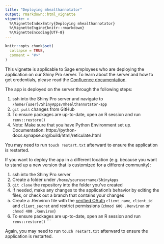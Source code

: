 ```yaml
---
title: "Deploying mhealthannotator"
output: rmarkdown::html_vignette
vignette: >
  %\VignetteIndexEntry{Deploying mhealthannotator}
  %\VignetteEngine{knitr::rmarkdown}
  %\VignetteEncoding{UTF-8}
---
```


```r
knitr::opts_chunk$set(
  collapse = TRUE,
  comment = "#>"
)
```

This vignette is applicable to Sage employees who are deploying the application
on our Shiny Pro server. To learn about the server and how to get credentials,
please read the
[Confluence documentation](https://sagebionetworks.jira.com/wiki/spaces/SageShinyServer/pages/75497489/Shiny+Server).

The app is deployed on the server through the following steps:

1. ssh into the Shiny Pro server and navigate to `/home/{user}/ShinyApps/mhealthannotator-app`
1. `git pull` changes from GitHub
1. To ensure packages are up-to-date, open an R session and run `renv::restore()`
1. Note: Make sure that you have Python Environment set up. Documentation: https://python-docs.synapse.org/build/html/reticulate.html

You may need to run `touch restart.txt` afterward to ensure the application is
restarted.

If you want to deploy the app in a different location (e.g. because you want to
stand up a new version that is customized for a different community):

1. ssh into the Shiny Pro server
1. Create a folder under `/home/yourusername/ShinyApps`
1. `git clone` the repository into the folder you've created
1. If needed, make any changes to the application's behavior by editing the
   files, or check out a branch that contains your changes
1. Create a .Renviron file with the [verified OAuth](https://help.synapse.org/docs/Using-Synapse-as-an-OAuth-Server.2048327904.html#UsingSynapseasanOAuthServer-RegisteringandLinkinganOAuth2.0Client) `client_name`, `client_id` and `client_secret`
and restrict permissions (`chmod 600 .Renviron` or `chmod 400 .Renviron`)
1. To ensure packages are up-to-date, open an R session and run `renv::restore()`
```

Again, you may need to run `touch restart.txt` afterward to ensure the
application is restarted.